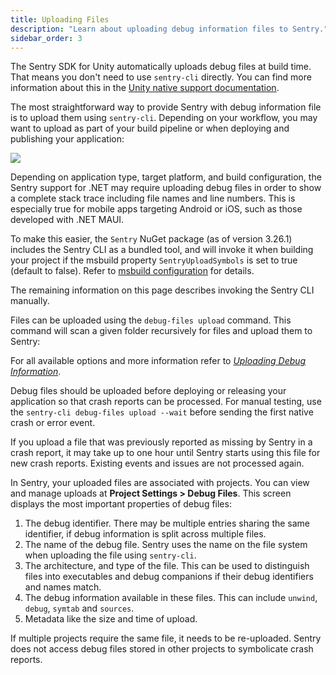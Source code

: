 ```yaml
---
title: Uploading Files
description: "Learn about uploading debug information files to Sentry."
sidebar_order: 3
---
```


<Note>

The Sentry SDK for Unity automatically uploads debug files at build time. That means you don't need to use `sentry-cli` directly.
You can find more information about this in the [Unity native support documentation](/platforms/unity/native-support/).

</Note>

The most straightforward way to provide Sentry with debug information file is
to upload them using `sentry-cli`. Depending on your workflow, you may want to
upload as part of your build pipeline or when deploying and publishing your
application:

![](./img/debug-files-workflow.png)

<Note>

Depending on application type, target platform, and build configuration, the
Sentry support for .NET may require uploading debug files in order to show a
complete stack trace including file names and line numbers. This is especially
true for mobile apps targeting Android or iOS, such as those developed with
.NET MAUI.

To make this easier, the `Sentry` NuGet package (as of version 3.26.1) includes
the Sentry CLI as a bundled tool, and will invoke it when building
your project if the msbuild property `SentryUploadSymbols` is set to true (default to false).
Refer to [msbuild configuration](/platforms/dotnet/configuration/msbuild) for details.

The remaining information on this page describes invoking the Sentry CLI manually.

</Note>

<PlatformContent includePath="debug-files">

Files can be uploaded using the `debug-files upload` command. This command will scan a
given folder recursively for files and upload them to Sentry:

</PlatformContent>

For all available options and more information refer to [_Uploading Debug
Information_](/product/cli/dif/#uploading-files).

Debug files should be uploaded before deploying or releasing your
application so that crash reports can be processed. For manual testing, use the
`sentry-cli debug-files upload --wait` before sending the first native crash or error
event.

If you upload a file that was previously reported as missing by Sentry in a crash
report, it may take up to one hour until Sentry starts using this file for new
crash reports. Existing events and issues are not processed again.

In Sentry, your uploaded files are associated with projects. You can view and
manage uploads at **Project Settings > Debug Files**. This screen displays the
most important properties of debug files:

1. The debug identifier. There may be multiple entries sharing the same
   identifier, if debug information is split across multiple files.
2. The name of the debug file. Sentry uses the name on the file system when
   uploading the file using `sentry-cli`.
3. The architecture, and type of the file. This can be used to distinguish files
   into executables and debug companions if their debug identifiers and names
   match.
4. The debug information available in these files. This can include `unwind`,
   `debug`, `symtab` and `sources`.
5. Metadata like the size and time of upload.

If multiple projects require the same file, it needs to be re-uploaded. Sentry
does not access debug files stored in other projects to symbolicate crash
reports.
